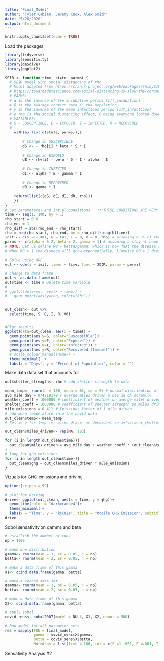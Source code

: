 ```yaml
---
title: "Final_Model"
author: "Tyler Cobian, Jeremy Knox, Alex Smith"
date: "5/26/2020"
output: html_document
---
```


```r
knitr::opts_chunk$set(echo = TRUE)
```

Load the packages
```r
library(tidyverse)
library(sensitivity)
library(deSolve)
library(ggplot2)
```

```r
SEIR <- function(time, state, parms) {
  # SEIR model with social distancing of rho
  # Model adapted from https://cran.r-project.org/web/packages/shinySIR/vignettes/Vignette.html and
  # https://towardsdatascience.com/social-distancing-to-slow-the-coronavirus-768292f04296
  # PARMS:
  # α is the inverse of the incubation period (1/t_incubation)
  # β is the average contact rate in the population
  # γ is the inverse of the mean infectious period (1/t_infectious)
  # ρ rho is the social distancing effect, 0 being everyone locked down
  # VARIABLES:
  # S = SUSCEPTIBLE, E = EXPOSED, I = INFECTED, R = RECOVERED
  # 
    with(as.list(c(state, parms)),{
        
        # Change in SUSCEPTIBLE
        dS <- - rho[i] * beta * S * I 
        
        # Change in EXPOSED
        dE <- rho[i] * beta * S * I - alpha * E
        
        # Change in INFECTED
        dI <- alpha * E - gamma * I
        
        # Change in RECOVERED
        dR <- gamma * I 
        
    return(list(c(dS, dE, dI, dR, rho)))
    })
}
# Set parameteres and intial conditions   ***THESE CONDITIONS ARE VERY SENSITIVE AND UNKNOWN IN REALITY***
time <- seq(1, 180, by = 1)
rho_start = 0.6
rho_end = 1
rho_diff = abs(rho_end - rho_start)
rho = seq(rho_start, rho_end, by = rho_diff/length(time))
init <- c(S =1-.001, E =.001, I = 0, R = 0, rho) # assuming 0.1% of the population has been infected
parms <- c(alpha = 0.2, beta = 2, gamma = 1) # assuming a stay at home order that reduces social contact by 20%
# NOTE: Let us define R0 = betta/gamma, which is how fast the disease spreads
# When R0 > 1 the disease will grow exponentially, likewise R0 < 1 dies exponentially

# Solve using ODE
out <- ode(y = init, times = time, func = SEIR, parms = parms)

# Change to data frame
out <- as.data.frame(out)
out$time <- time # Delete time variable
# 
# ggplot(data=out, aes(x = time)) +
#   geom_point(aes(y=rho, color="Rho"))


out_clean<- out %>% 
  select(time, S, E, I, R, V6)


#Plot results
ggplot(data=out_clean, aes(x = time)) +
  geom_point(aes(y=S, color="Susceptible")) +
  geom_point(aes(y=E, color="Exposed")) +
  geom_point(aes(y=I, color="Infected")) +
  geom_point(aes(y=R, color="Recovered (Immune)")) +
  # scale_colour_manual(name=) +
  theme_minimal() +
  labs(x = "Days", y = "Percent of Population", color = "")
```

Make data data set that accounts for 
```r

out$shelter_strength<- rho # add shelter strength to data

mean_temp<- rnorm(n = 180, mean = 65, sd = 5) # normal distribution of temperature
avg_mile_day = 974219178 # averge miles driven a day in CA noramlly
weather_coeff = 1000000 # coefficient of weather on averge miles driven a day in CA
shelter_coeff = 1000000 # coefficient of shelter strength on miles driven a day in CA
mile_emissions = 0.411 # Emissions factor of 1 mile driven 
# add mean temperature into the covid data 
out_clean$temp<- mean_temp
# Put in a for loop for miles driven as dependant on infections_shelter and temperature

out_clean$miles_driven<- rep(NA, 180)

for (i in length(out_clean$time)){
  out_clean$miles_driven = avg_mile_day + weather_coeff * (out_clean$temp - mean(out_clean$temp)) + shelter_coeff * (out_clean$V6)
}
# loop for ghg emissions
for (i in length(out_clean$time)){
  out_clean$ghg = out_clean$miles_driven * mile_emissions
}
```

Vizuals for GHG emissiona and driving
```r
options(scipen = 99)

# plot for driving
drive<- ggplot(out_clean, aes(x = time, y = ghg))+
  geom_line(color = "darkorange4")+
  theme_minimal()+
  labs(x = "Time", y = "kgCO2e", title = "Mobile GHG Emission", subtitle = "Impact of weather and shelter in place measures")
drive
```

Sobol sensativity on gamma and beta
```r
# establish the number of runs
np = 1000

# make one distribution 
gamma<- rnorm(mean = 1, sd = 0.05, n = np)
betta<- rnorm(mean = 2, sd = 0.05, n = np)

# make a data frame of this gamma
X1<- cbind.data.frame(gamma, betta)

# make a second data set
gamma<- rnorm(mean = 1, sd = 0.05, n = np)
betta<- rnorm(mean = 2, sd = 0.05, n = np)

# make a data frame of this gamma
X2<- cbind.data.frame(gamma, betta)

# apply sobol
covid_sens<- sobol2007(model = NULL, X1, X2, nboot = 500)

# Run model for all parameter sets
res = mapply(FUN = final_model,
             gamma = covid_sens$X$gamma,
             betta = covid_sens$X$betta,
             MoreArgs = list(time = 180, int = c(S =1-.001, E =.001, I = 0, R = 0, rho = 0), parms = c(alpha = 0.2,S =1-.001, E =.001, I = 0, R = 0, rho = 0)))

```

Sensativity Analysis #2
```r
```




